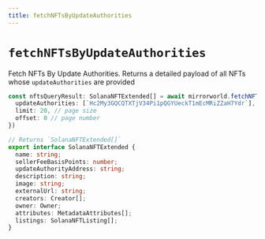 ```yaml
---
title: fetchNFTsByUpdateAuthorities
---
```


# `fetchNFTsByUpdateAuthorities`
Fetch NFTs By Update Authorities. Returns a detailed payload of all NFTs whose `updateAuthorities`
are provided
```ts
const nftsQueryResult: SolanaNFTExtended[] = await mirrorworld.fetchNFTsByUpdateAuthorities({
  updateAuthorities: [`Hc2My3GQCQTXTjV34Pi1pQGYUeckT1mEcMRiZZaH7Ydr`],
  limit: 20, // page size
  offset: 0 // page number
})

// Returns `SolanaNFTExtended[]`
export interface SolanaNFTExtended {
  name: string;
  sellerFeeBasisPoints: number;
  updateAuthorityAddress: string;
  description: string;
  image: string;
  externalUrl: string;
  creators: Creator[];
  owner: Owner;
  attributes: MetadataAttributes[];
  listings: SolanaNFTListing[];
}
```